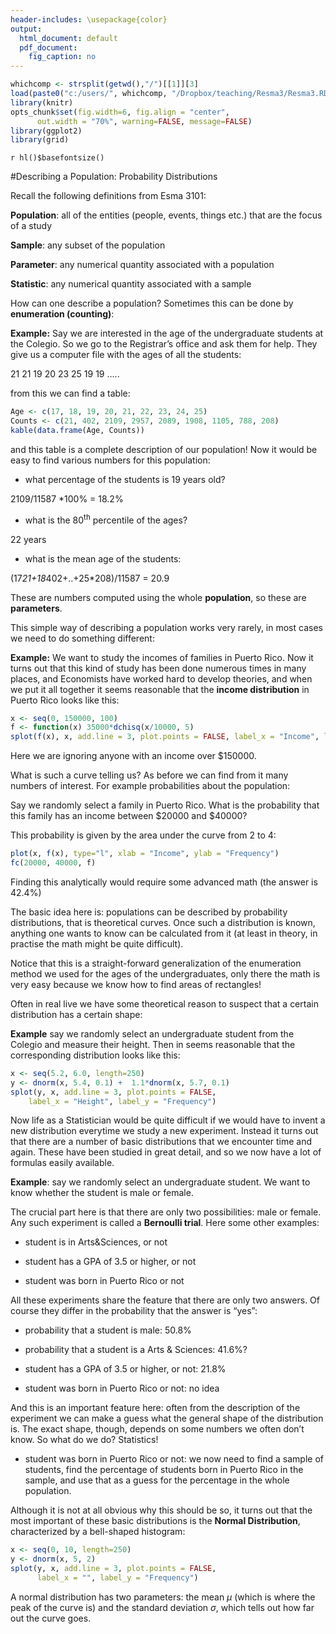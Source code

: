 ```yaml
---
header-includes: \usepackage{color}
output:
  html_document: default
  pdf_document:
    fig_caption: no
---
```

<style>
table, th, td { text-align:right; }
th, td {padding: 10px;}
</style>

```r
whichcomp <- strsplit(getwd(),"/")[[1]][3]
load(paste0("c:/users/", whichcomp, "/Dropbox/teaching/Resma3/Resma3.RData"))
library(knitr)
opts_chunk$set(fig.width=6, fig.align = "center", 
      out.width = "70%", warning=FALSE, message=FALSE)
library(ggplot2)
library(grid)
```
`r hl()$basefontsize()`

#Describing a Population: Probability Distributions

Recall the following definitions from Esma 3101:

**Population**: all of the entities (people, events, things etc.) that
are the focus of a study 

**Sample**: any subset of the population

**Parameter**: any numerical quantity associated with a population

**Statistic**: any numerical quantity associated with a sample

How can one describe  a population? Sometimes this can be done by **enumeration (counting)**:

**Example:** Say we are interested in the age of the undergraduate students at the Colegio. So we go to the Registrar's office and ask them for help. They give us a computer file with the ages of all the students: 

21 21 19 20 23 25 19 19 .....

from this we can find a table:

```r
Age <- c(17, 18, 19, 20, 21, 22, 23, 24, 25)
Counts <- c(21, 402, 2109, 2957, 2089, 1908, 1105, 788, 208)
kable(data.frame(Age, Counts))
```


and this table is a complete description of our population!
Now it would be easy to find various numbers for this population:

- what percentage of the students is 19 years old?

2109/11587 *100% = 18.2%

- what is the 80^th^ percentile of the ages? 

22 years 

- what is the mean age of the students:

(17*21+18*402+..+25*208)/11587 = 20.9 

These are numbers computed using the whole **population**, so these are **parameters**.

This simple way of describing a population works very rarely, in most cases we need to do something different:

**Example:** We want to study the incomes of families in Puerto Rico. Now it turns out that this kind of study has been done numerous times in many places, and Economists have worked hard to develop theories, and when we put it all together it seems reasonable that the **income distribution** in Puerto Rico looks like this:

```r
x <- seq(0, 150000, 100)
f <- function(x) 35000*dchisq(x/10000, 5)
splot(f(x), x, add.line = 3, plot.points = FALSE, label_x = "Income", label_y = "Frequency", plotting.size=1.2, plotting.colors = "blue")
```



Here  we are ignoring anyone with an income over $150000.

What is such a curve telling us? As before we can find from it many numbers of interest. For example probabilities about the population:

Say we randomly select a family in Puerto Rico. What is the probability that this family has an income between $20000 and $40000? 

This probability is given by the area under the curve from 2 to 4:

```r
plot(x, f(x), type="l", xlab = "Income", ylab = "Frequency")
fc(20000, 40000, f)
```


Finding this analytically would require some advanced math (the answer is 42.4%)

The basic idea here is: populations can be described by probability distributions, that is theoretical curves. Once such a distribution is known, anything one wants to know can be calculated from it (at least in theory, in practise the math might be quite difficult).

Notice that this is a straight-forward generalization of the enumeration method we used for the ages of the undergraduates, only there the math is very easy because we know how to find areas of rectangles!

Often in real live we have some theoretical reason to suspect that a certain distribution has a certain shape:

**Example** say we randomly select an undergraduate student from the Colegio and measure their height. Then in seems reasonable that the corresponding distribution looks like this:

```r
x <- seq(5.2, 6.0, length=250)
y <- dnorm(x, 5.4, 0.1) +  1.1*dnorm(x, 5.7, 0.1)
splot(y, x, add.line = 3, plot.points = FALSE, 
    label_x = "Height", label_y = "Frequency")
```

Now life as a Statistician would be quite difficult if we would have to invent a new distribution everytime we study a new experiment. Instead it turns out that there are a number of basic distributions that we encounter time and again. These have been studied in great detail, and so we now have a lot of formulas easily available.
  
**Example**: say we randomly select an undergraduate student. We want to know whether the student is male or female.

The crucial part here is that there are only two possibilities: male or female. Any such experiment is called a **Bernoulli trial**. Here some other examples:

- student is in Arts&Sciences, or not 

- student has a GPA of 3.5 or higher, or not

- student was born in Puerto Rico or not

All these experiments share the feature that there are only two answers. Of course they differ in the probability that the answer is "yes":

- probability that a student is male: 50.8% 

- probability that a student is a Arts &amp; Sciences: 41.6%? 

- student has a GPA of 3.5 or higher, or not: 21.8% 

- student was born in Puerto Rico or not: no idea 

And this is an important feature here: often from the description of the experiment we can make a guess what the general shape of the distribution is. The exact shape, though, depends on some numbers we often don't know. So what do we do? Statistics! 

- student was born in Puerto Rico or not: we now need to find a sample of students, find the percentage of students born in Puerto Rico in the sample, and use that as a guess for the percentage in the whole population.

Although it is not at all obvious why this should be so, it turns out that the most important of these basic distributions is the **Normal Distribution**, characterized by a bell-shaped histogram:

```r
x <- seq(0, 10, length=250)
y <- dnorm(x, 5, 2)
splot(y, x, add.line = 3, plot.points = FALSE, 
      label_x = "", label_y = "Frequency")
```

A normal distribution has two parameters: the mean $\mu$ (which is where the peak of the curve is) and the standard deviation $\sigma$, which tells out how far out the curve goes. 
